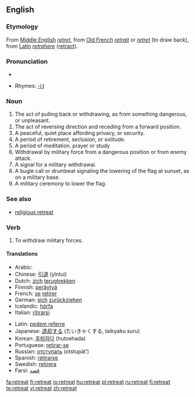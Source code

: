 ==English==

===Etymology===
From [[Middle English]] ''[[retret]]'', from [[Old French]] ''[[retrait]]'' or ''[[retret]]'' (to draw back), from [[Latin]] ''[[retrahere]]'' ([[retract]]).

===Pronunciation===
*{{audio|en-us-retreat.ogg|Audio (US)}}

*Rhymes: [[Rhymes:English:-iːt|-iːt]]

===Noun===
{{en-noun}}

# The act of pulling back or withdrawing, as from something dangerous, or unpleasant. 
# The act of reversing direction and receding from a forward position. 
# A peaceful, quiet place affording privacy, or security. 
# A period of retirement, seclusion, or solitude. 
# A period of meditation, prayer or study
# Withdrawal by military force from a dangerous position or from enemy attack. 
# A signal for a military withdrawal. 
# A bugle call or drumbeat signaling the lowering of the flag at sunset, as on a military base. 
# A military ceremony to lower the flag.

===See also===
*[[religious retreat]]

===Verb===
{{en-verb}}

# To withdraw military forces.

====Translations====
{{top}}
*Arabic: {{ARchar|[[تراجع]]}} {{IPAchar|(tarājaʕa)}}
*Chinese: [[引退]] (yǐntuì)
*Dutch: [[zich]] [[terugtrekken]]
*Finnish: [[peräytyä]]
*French: [[se#French|se]] [[retirer]]
*German: [[sich]] [[zurückziehen]]
*Icelandic: [[hörfa]]
*Italian: [[ritirarsi]]
{{mid}}
*Latin: [[pedem referre]]
*Japanese: [[退却]]する (たいきゃくする, taikyaku suru)
*Korean: [[후퇴하다]] (hutoehada)
*Portuguese: [[retirar-se]]
*Russian: [[отступать]] (otstupát’)
*Spanish: [[retirarse]]
*Swedish: [[retirera]]
*Farsi: [[قصد]]
{{bottom}}

[[fa:retreat]]
[[fr:retreat]]
[[io:retreat]]
[[hu:retreat]]
[[pl:retreat]]
[[ru:retreat]]
[[fi:retreat]]
[[te:retreat]]
[[vi:retreat]]
[[zh:retreat]]